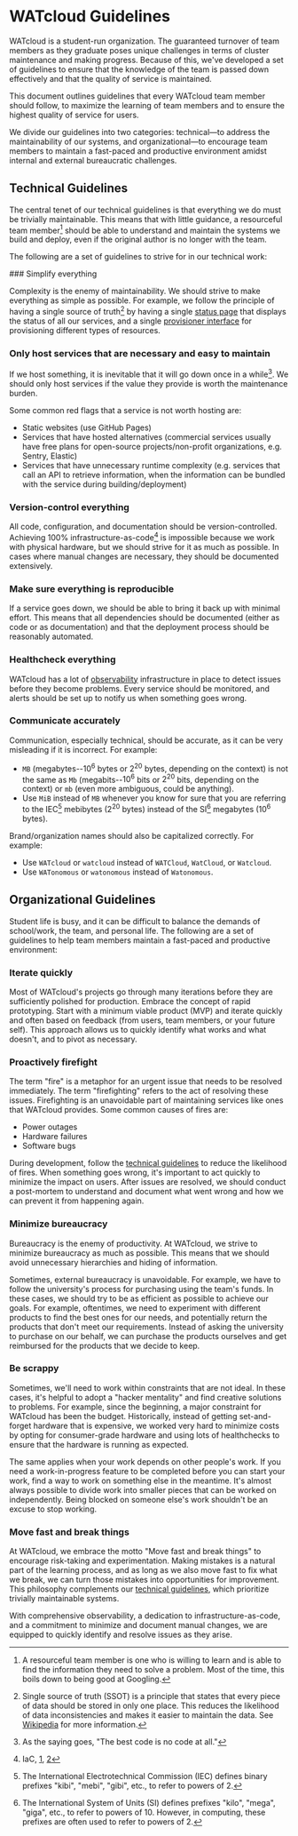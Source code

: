 # WATcloud Guidelines

WATcloud is a student-run organization.
The guaranteed turnover of team members as they graduate poses unique challenges in terms of
cluster maintenance and making progress.
Because of this, we've developed a set of guidelines to ensure that the knowledge of the team is
passed down effectively and that the quality of service is maintained.

This document outlines guidelines that every WATcloud team member should follow,
to maximize the learning of team members and to ensure the highest quality of service for users.

We divide our guidelines into two categories: technical—to address the maintainability of our systems,
and organizational—to encourage team members to maintain a fast-paced and productive environment amidst
internal and external bureaucratic challenges.


## Technical Guidelines

The central tenet of our technical guidelines is that everything we do must be trivially maintainable.
This means that with little guidance, a resourceful team member[^resourceful] should be able to understand
and maintain the systems we build and deploy, even if the original author is no longer with the team.

The following are a set of guidelines to strive for in our technical work:

[^resourceful]: A resourceful team member is one who is willing to learn and is able to find the information they need to solve a problem.
    Most of the time, this boils down to being good at Googling.

<Steps>
### Simplify everything

Complexity is the enemy of maintainability.
We should strive to make everything as simple as possible.
For example, we follow the principle of having a single source of truth[^ssot] by having a single [status page](https://status.watonomous.ca/)
that displays the status of all our services, and a single [provisioner interface](./development-manual#getting-started) for provisioning
different types of resources.

[^ssot]: Single source of truth (SSOT) is a principle that states that every piece of data should be stored in only one place.
    This reduces the likelihood of data inconsistencies and makes it easier to maintain the data.
    See [Wikipedia](https://en.wikipedia.org/wiki/Single_source_of_truth) for more information.

### Only host services that are necessary and easy to maintain

If we host something, it is inevitable that it will go down once in a while[^best-code-is-no-code].
We should only host services if the value they provide is worth the maintenance burden.

Some common red flags that a service is not worth hosting are:
- Static websites (use GitHub Pages)
- Services that have hosted alternatives (commercial services usually have free plans for open-source projects/non-profit organizations, e.g. Sentry, Elastic)
- Services that have unnecessary runtime complexity (e.g. services that call an API to retrieve information, when the information can be bundled with the service during building/deployment)

[^best-code-is-no-code]: As the saying goes, "The best code is no code at all."

### Version-control everything

All code, configuration, and documentation should be version-controlled.
Achieving 100% infrastructure-as-code[^iac] is impossible because we work with physical hardware, but we should strive for it as much as possible.
In cases where manual changes are necessary, they should be documented extensively.

[^iac]: IaC, [1](https://www.redhat.com/en/topics/automation/what-is-infrastructure-as-code-iac), [2](https://developer.hashicorp.com/terraform/tutorials/aws-get-started/infrastructure-as-code)

### Make sure everything is reproducible

If a service goes down, we should be able to bring it back up with minimal effort.
This means that all dependencies should be documented (either as code or as documentation) and that the deployment process should be reasonably automated.

### Healthcheck everything

WATcloud has a lot of [observability](./observability) infrastructure in place to detect issues before they become problems.
Every service should be monitored, and alerts should be set up to notify us when something goes wrong.

### Communicate accurately

Communication, especially technical, should be accurate, as it can be very misleading if it is incorrect.
For example:
- `MB` (megabytes--$10^6$ bytes or $2^{20}$ bytes, depending on the context) is not the same as `Mb` (megabits--$10^6$ bits or $2^{20}$ bits, depending on the context) or `mb` (even more ambiguous, could be anything).
- Use `MiB` instead of `MB` whenever you know for sure that you are referring to the IEC[^iec] mebibytes ($2^{20}$ bytes) instead of the SI[^si] megabytes ($10^6$ bytes).

[^iec]: The International Electrotechnical Commission (IEC) defines binary prefixes "kibi", "mebi", "gibi", etc., to refer to powers of 2.
[^si]: The International System of Units (SI) defines prefixes "kilo", "mega", "giga", etc., to refer to powers of 10. However, in computing, these prefixes are often used to refer to powers of 2.

Brand/organization names should also be capitalized correctly. For example:
- Use `WATcloud` or `watcloud` instead of `WATCloud`, `WatCloud`, or `Watcloud`.
- Use `WATonomous` or `watonomous` instead of `Watonomous`.

</Steps>

## Organizational Guidelines

Student life is busy, and it can be difficult to balance the demands of school/work, the team, and personal life.
The following are a set of guidelines to help team members maintain a fast-paced and productive environment:

<Steps>


### Iterate quickly

Most of WATcloud's projects go through many iterations before they are sufficiently polished for production.
Embrace the concept of rapid prototyping.
Start with a minimum viable product (MVP) and iterate quickly and often based on feedback (from users, team members, or your future self).
This approach allows us to quickly identify what works and what doesn't, and to pivot as necessary.

### Proactively firefight

The term "fire" is a metaphor for an urgent issue that needs to be resolved immediately.
The term "firefighting" refers to the act of resolving these issues.
Firefighting is an unavoidable part of maintaining services like ones that WATcloud provides.
Some common causes of fires are:
- Power outages
- Hardware failures
- Software bugs

During development, follow the [technical guidelines](#technical-guidelines) to reduce the likelihood of fires.
When something goes wrong, it's important to act quickly to minimize the impact on users.
After issues are resolved, we should conduct a post-mortem to understand and document what went wrong and how we can prevent it from happening again.

### Minimize bureaucracy

Bureaucracy is the enemy of productivity.
At WATcloud, we strive to minimize bureaucracy as much as possible.
This means that we should avoid unnecessary hierarchies and hiding of information.

Sometimes, external bureaucracy is unavoidable.
For example, we have to follow the university's process for purchasing using the team's funds.
In these cases, we should try to be as efficient as possible to achieve our goals.
For example, oftentimes, we need to experiment with different products to find the best ones for our needs,
and potentially return the products that don't meet our requirements.
Instead of asking the university to purchase on our behalf, we can purchase the products ourselves and get reimbursed
for the products that we decide to keep.

### Be scrappy

Sometimes, we'll need to work within constraints that are not ideal.
In these cases, it's helpful to adopt a "hacker mentality" and find creative solutions to problems.
For example, since the beginning, a major constraint for WATcloud has been the budget.
Historically, instead of getting set-and-forget hardware that is expensive,
we worked very hard to minimize costs by opting for consumer-grade hardware and
using lots of healthchecks to ensure that the hardware is running as expected.

The same applies when your work depends on other people's work.
If you need a work-in-progress feature to be completed before you can start your work,
find a way to work on something else in the meantime.
It's almost always possible to divide work into smaller pieces that can be worked on independently.
Being blocked on someone else's work shouldn't be an excuse to stop working.

### Move fast and break things

At WATcloud, we embrace the motto "Move fast and break things" to encourage risk-taking and experimentation.
Making mistakes is a natural part of the learning process, and as long as we also move fast to fix what we break,
we can turn those mistakes into opportunities for improvement.
This philosophy complements our [technical guidelines](#technical-guidelines), which prioritize trivially maintainable systems.

With comprehensive observability, a dedication to infrastructure-as-code, and a commitment to minimize and document manual changes,
we are equipped to quickly identify and resolve issues as they arise.

</Steps>


